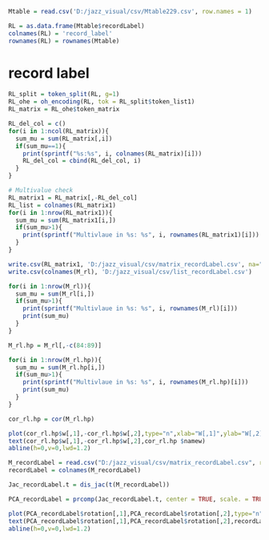```r
Mtable = read.csv('D:/jazz_visual/csv/Mtable229.csv', row.names = 1)

RL = as.data.frame(Mtable$recordLabel)
colnames(RL) = 'record_label'
rownames(RL) = rownames(Mtable)
```

# record label
```r
RL_split = token_split(RL, g=1)
RL_ohe = oh_encoding(RL, tok = RL_split$token_list1)
RL_matrix = RL_ohe$token_matrix

RL_del_col = c()
for(i in 1:ncol(RL_matrix)){
  sum_mu = sum(RL_matrix[,i])
  if(sum_mu==1){
    print(sprintf("%s:%s", i, colnames(RL_matrix)[i]))
    RL_del_col = cbind(RL_del_col, i)
  }
}
```

```r
# Multivalue check
RL_matrix1 = RL_matrix[,-RL_del_col]
RL_list = colnames(RL_matrix1)
for(i in 1:nrow(RL_matrix1)){
  sum_mu = sum(RL_matrix1[i,])
  if(sum_mu>1){
    print(sprintf("Multivlaue in %s: %s", i, rownames(RL_matrix1)[i]))
  }
}
```

```r
write.csv(RL_matrix1, 'D:/jazz_visual/csv/matrix_recordLabel.csv', na="")
write.csv(colnames(M_rl), 'D:/jazz_visual/csv/list_recordLabel.csv')
```

```r

for(i in 1:nrow(M_rl)){
  sum_mu = sum(M_rl[i,])
  if(sum_mu>1){
    print(sprintf("Multivlaue in %s: %s", i, rownames(M_rl)[i]))
    print(sum_mu)
  }
}

M_rl.hp = M_rl[,-c(84:89)]

for(i in 1:nrow(M_rl.hp)){
  sum_mu = sum(M_rl.hp[i,])
  if(sum_mu>1){
    print(sprintf("Multivlaue in %s: %s", i, rownames(M_rl.hp)[i]))
    print(sum_mu)
  }
}
```

```r
cor_rl.hp = cor(M_rl.hp)

plot(cor_rl.hp$w[,1],-cor_rl.hp$w[,2],type="n",xlab="W[,1]",ylab="W[,2]",main="Record Label",cex.axis=1.2,cex.lab=1.2,cex.main=1.6)
text(cor_rl.hp$w[,1],-cor_rl.hp$w[,2],cor_rl.hp $namew)
abline(h=0,v=0,lwd=1.2)
```

```r
M_recordLabel = read.csv("D:/jazz_visual/csv/matrix_recordLabel.csv", row.names = 1)
recordLabel = colnames(M_recordLabel)
```

```r
Jac_recordLabel.t = dis_jac(t(M_recordLabel))
```


```r
PCA_recordLabel = prcomp(Jac_recordLabel.t, center = TRUE, scale. = TRUE)
```

```r
plot(PCA_recordLabel$rotation[,1],PCA_recordLabel$rotation[,2],type="n",xlab="PC1",ylab="PC2",main="Record Label",cex.axis=1.2,cex.lab=1.2,cex.main=1.6)
text(PCA_recordLabel$rotation[,1],PCA_recordLabel$rotation[,2],recordLabel)
abline(h=0,v=0,lwd=1.2)
```